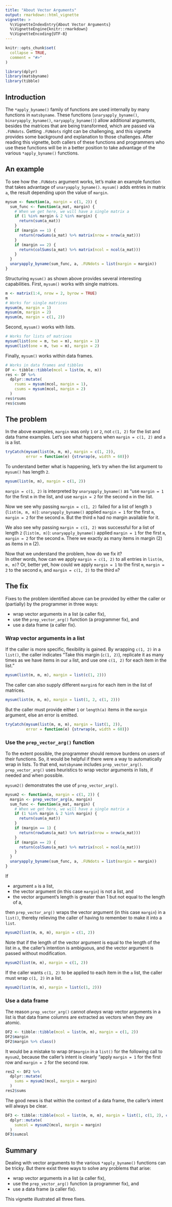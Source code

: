 ```yaml
---
title: "About Vector Arguments"
output: rmarkdown::html_vignette
vignette: >
  %\VignetteIndexEntry{About Vector Arguments}
  %\VignetteEngine{knitr::rmarkdown}
  %\VignetteEncoding{UTF-8}
---
```


```r
knitr::opts_chunk$set(
  collapse = TRUE,
  comment = "#>"
)
```

```r
library(dplyr)
library(matsbyname)
library(tibble)
```

## Introduction

The `*apply_byname()` family of functions are used internally by many functions in `matsbyname`.
These functions
(`unaryapply_byname()`, `binaryapply_byname()`, `naryapply_byname()`)
allow additional arguments, besides the matrices that are being transformed, 
which are passed via `.FUNdots`.
Getting `.FUNdots` right can be challenging, and 
this vignette provides some background and explanation
to those challenges.
After reading this vignette, 
both callers of these functions and programmers who use these functions
will be in a better position 
to take advantage 
of the various `*apply_byname()` functions.


## An example

To see how the `.FUNdots` argument works, 
let's make an example function that takes advantage of `unaryapply_byname()`.
`mysum()` adds entries in matrix `a`, 
the result depending upon the value of `margin`. 

```r
mysum <- function(a, margin = c(1, 2)) {
  sum_func <- function(a_mat, margin) {
    # When we get here, we will have a single matrix a
    if (1 %in% margin & 2 %in% margin) {
      return(sum(a_mat))
    }
    if (margin == 1) {
      return(rowSums(a_mat) %>% matrix(nrow = nrow(a_mat)))
    }
    if (margin == 2) {
      return(colSums(a_mat) %>% matrix(ncol = ncol(a_mat)))
    }
  }
  unaryapply_byname(sum_func, a, .FUNdots = list(margin = margin))
}
```

Structuring `mysum()` as shown above provides several interesting capabilities.
First, `mysum()` works with single matrices.

```r
m <- matrix(1:4, nrow = 2, byrow = TRUE)
m
# Works for single matrices
mysum(m, margin = 1)
mysum(m, margin = 2)
mysum(m, margin = c(1, 2))
```

Second, `mysum()` works with lists.

```r
# Works for lists of matrices
mysum(list(one = m, two = m), margin = 1)
mysum(list(one = m, two = m), margin = 2)
```

Finally, `mysum()` works within data frames.

```r
# Works in data frames and tibbles
DF <- tibble::tibble(mcol = list(m, m, m))
res <- DF %>% 
  dplyr::mutate(
    rsums = mysum(mcol, margin = 1), 
    csums = mysum(mcol, margin = 2)
  )
res$rsums
res$csums
```


## The problem

In the above examples, `margin` was only `1` or `2`, not `c(1, 2)` for the list and data frame examples.
Let's see what happens when `margin = c(1, 2)` and `a` is a list.

```r
tryCatch(mysum(list(m, m, m), margin = c(1, 2)), 
         error = function(e) {strwrap(e, width = 60)})
```

To understand better what is happening, let's try when the list argument to `mysum()` has length `2`.

```r
mysum(list(m, m), margin = c(1, 2))
```

`margin = c(1, 2)` is interpreted by `unaryapply_byname()` as 
"use `margin = 1` for the first `m` in the list, and
use `margin = 2` for the second `m` in the list.

Now we see why passing `margin = c(1, 2)` failed for a list of length `3` (`list(m, m, m)`):
`unaryapply_byname()` applied `margin = 1` for the first `m`, `margin = 2` for the second `m`.
But the third `m` had no margin available for it.

We also see why passing `margin = c(1, 2)` was successful for a list of length `2` (`list(m, m)`):
`unaryapply_byname()` applied `margin = 1` for the first `m`, `margin = 2` for the second `m`.
There we exactly as many items in margin (2) as items in `m` (2).

Now that we understand the problem, how do we fix it?  
In other words, how can we apply `margin = c(1, 2)` to all entries in `list(m, m, m)`?
Or, better yet, how could we apply 
`margin = 1` to the first `m`, 
`margin = 2` to the second `m`, and
`margin = c(1, 2)` to the third `m`?


## The fix

Fixes to the problem identified above can be provided by either the caller or (partially) by the programmer
in three ways:

* wrap vector arguments in a list (a caller fix), 
* use the `prep_vector_arg()` function (a programmer fix), and 
* use a data frame (a caller fix).


### Wrap vector arguments in a list

If the caller is more specific, flexibility is gained.
By wrapping `c(1, 2)` in a `list()`, the caller indicates 
"Take this margin (`c(1, 2)`), 
replicate it as many times as we have items in our `a` list, 
and use one `c(1, 2)` for each item in the list."

```r
mysum(list(m, m, m), margin = list(c(1, 2)))
```

The caller can also supply different `margin`s for each item in the list of matrices.

```r
mysum(list(m, m, m), margin = list(1, 2, c(1, 2)))
```

But the caller must provide either `1` or `length(a)` items in the `margin` argument, 
else an error is emitted.

```r
tryCatch(mysum(list(m, m, m), margin = list(1, 2)), 
         error = function(e) {strwrap(e, width = 60)})
```

### Use the `prep_vector_arg()` function

To the extent possible, the programmer should remove burdens on users of their functions.
So, it would be helpful if there were a way to automatically wrap in lists.
To that end, `matsbyname` includes `prep_vector_arg()`.
`prep_vector_arg()` uses heuristics to wrap vector arguments in lists, 
if needed and when possible.

`mysum2()` demonstrates the use of `prep_vector_arg()`.

```r
mysum2 <- function(a, margin = c(1, 2)) {
  margin <- prep_vector_arg(a, margin)
  sum_func <- function(a_mat, margin) {
    # When we get here, we will have a single matrix a
    if (1 %in% margin & 2 %in% margin) {
      return(sum(a_mat))
    }
    if (margin == 1) {
      return(rowSums(a_mat) %>% matrix(nrow = nrow(a_mat)))
    }
    if (margin == 2) {
      return(colSums(a_mat) %>% matrix(ncol = ncol(a_mat)))
    }
  }
  unaryapply_byname(sum_func, a, .FUNdots = list(margin = margin))
}
```

If 

* argument `a` is a list, 
* the vector argument (in this case `margin`) is not a list, and
* the vector argument's length is greater than 1 but not equal to the length of a,

then `prep_vector_arg()` wraps the vector argument (in this case `margin`)
in a `list()`, thereby relieving the caller of having to remember to 
make it into a `list`.

```r
mysum2(list(m, m, m), margin = c(1, 2))
```

Note that if the length of the vector argument is equal to the length of the list in `a`,
the caller's intention is ambiguous, and 
the vector argument is passed without modification.

```r
mysum2(list(m, m), margin = c(1, 2))
```

If the caller wants `c(1, 2)` to be applied to each item in the `a` list,
the caller must wrap `c(1, 2)` in a list.

```r
mysum2(list(m, m), margin = list(c(1, 2)))
```


### Use a data frame

The reason `prep_vector_arg()` cannot *always* wrap vector arguments in a list
is that data frame columns are extracted as vectors when they are atomic.

```r
DF2 <- tibble::tibble(mcol = list(m, m), margin = c(1, 2))
DF2$margin
DF2$margin %>% class()
```

It would be a mistake to wrap `DF$margin` in a `list()` 
for the following call to `mysum2`, because
the caller's intent is clearly 
"apply `margin = 1` for the first row and 
`margin = 2` for the second row.

```r
res2 <- DF2 %>% 
  dplyr::mutate(
    sums = mysum2(mcol, margin = margin)
  )
res2$sums
```

The good news is that within the context of a data frame, the caller's intent will always be clear.

```r
DF3 <- tibble::tibble(mcol = list(m, m, m), margin = list(1, c(1, 2), c(1, 2))) %>% 
  dplyr::mutate(
    sumcol = mysum2(mcol, margin = margin)
  )
DF3$sumcol
```

## Summary

Dealing with vector arguments to the various `*apply_byname()` functions can be tricky.
But there exist three ways to solve any problems that arise:

* wrap vector arguments in a list (a caller fix), 
* use the `prep_vector_arg()` function (a programmer fix), and 
* use a data frame (a caller fix).

This vignette illustrated all three fixes.

